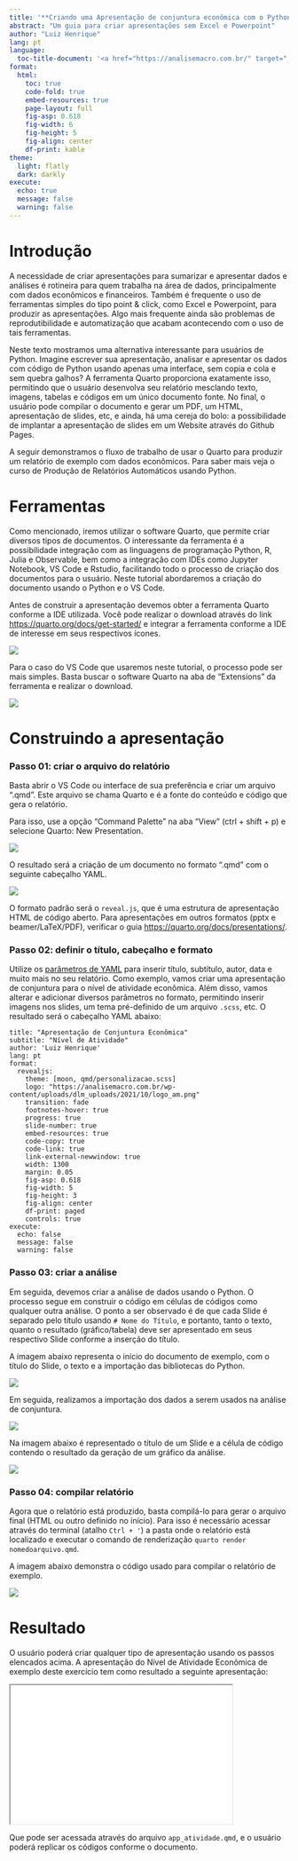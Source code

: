 ---
title: '**Criando uma Apresentação de conjuntura econômica com o Python**'
abstract: "Um guia para criar apresentações sem Excel e Powerpoint"
author: "Luiz Henrique"
lang: pt
language: 
  toc-title-document: '<a href="https://analisemacro.com.br/" target="_blank"><img src="https://analisemacro.com.br/wp-content/uploads/dlm_uploads/2021/10/logo_am.png" alt="Logotipo Análise Macro" width="150"></a>'
format: 
  html:
    toc: true
    code-fold: true
    embed-resources: true
    page-layout: full
    fig-asp: 0.618
    fig-width: 6
    fig-height: 5
    fig-align: center
    df-print: kable
theme:
  light: flatly
  dark: darkly
execute:
  echo: true
  message: false
  warning: false
---

# Introdução

A necessidade de criar apresentações para sumarizar e apresentar dados e análises é rotineira para quem trabalha na área de dados, principalmente com dados econômicos e financeiros. Também é frequente o uso de ferramentas simples do tipo point & click, como Excel e Powerpoint, para produzir as apresentações. Algo mais frequente ainda são problemas de reprodutibilidade e automatização que acabam acontecendo com o uso de tais ferramentas.

Neste texto mostramos uma alternativa interessante para usuários de Python. Imagine escrever sua apresentação, analisar e apresentar os dados com código de Python usando apenas uma interface, sem copia e cola e sem quebra galhos? A ferramenta Quarto proporciona exatamente isso, permitindo que o usuário desenvolva seu relatório mesclando texto, imagens, tabelas e códigos em um único documento fonte. No final, o usuário pode compilar o documento e gerar um PDF, um HTML, apresentação de slides, etc, e ainda, há uma cereja do bolo: a possibilidade de implantar a apresentação de slides em um Website através do Github Pages.

A seguir demonstramos o fluxo de trabalho de usar o Quarto para produzir um relatório de exemplo com dados econômicos. Para saber mais veja o curso de Produção de Relatórios Automáticos usando Python.

# Ferramentas

Como mencionado, iremos utilizar o software Quarto, que permite criar diversos tipos de documentos. O interessante da ferramenta é a possibilidade integração com as linguagens de programação Python, R, Julia e Observable, bem como a integração com IDEs como Jupyter Notebook, VS Code e Rstudio, facilitando todo o processo de criação dos documentos para o usuário. Neste tutorial abordaremos a criação do documento usando o Python e o VS Code.

Antes de construir a apresentação devemos obter a ferramenta Quarto conforme a IDE utilizada. Você pode realizar o download através do link <https://quarto.org/docs/get-started/> e integrar a ferramenta conforme a IDE de interesse em seus respectivos ícones.

![](images/quarto.png)

Para o caso do VS Code que usaremos neste tutorial, o processo pode ser mais simples. Basta buscar o software Quarto na aba de "Extensions" da ferramenta e realizar o download.

![](images/vscode.png)

# Construindo a apresentação

### Passo 01: **criar o arquivo do relatório**

Basta abrir o VS Code ou interface de sua preferência e criar um arquivo “.qmd”. Este arquivo se chama Quarto e é a fonte do conteúdo e código que gera o relatório.

Para isso, use a opção "Command Palette" na aba "View" (ctrl + shift + p) e selecione Quarto: New Presentation.

![](images/command-02.png)

O resultado será a criação de um documento no formato ".qmd" com o seguinte cabeçalho YAML.

![](images/yaml_inicial.png)

O formato padrão será o `reveal.js`, que é uma estrutura de apresentação HTML de código aberto. Para apresentações em outros formatos (pptx e beamer/LaTeX/PDF), verificar o guia <https://quarto.org/docs/presentations/>.

### **Passo 02: definir o título, cabeçalho e formato**

Utilize os [parâmetros de YAML](https://quarto.org/docs/get-started/hello/vscode.html#yaml-options) para inserir título, subtítulo, autor, data e muito mais no seu relatório. Como exemplo, vamos criar uma apresentação de conjuntura para o nível de atividade econômica. Além disso, vamos alterar e adicionar diversos parâmetros no formato, permitindo inserir imagens nos slides, um tema pré-definido de um arquivo `.scss`, etc. O resultado será o cabeçalho YAML abaixo:

```         
title: "Apresentação de Conjuntura Econômica"
subtitle: "Nível de Atividade"
author: 'Luiz Henrique'
lang: pt
format: 
  revealjs:
    theme: [moon, qmd/personalizacao.scss]
    logo: "https://analisemacro.com.br/wp-content/uploads/dlm_uploads/2021/10/logo_am.png"
    transition: fade
    footnotes-hover: true
    progress: true
    slide-number: true
    embed-resources: true
    code-copy: true
    code-link: true
    link-external-newwindow: true
    width: 1300
    margin: 0.05
    fig-asp: 0.618
    fig-width: 5
    fig-height: 3
    fig-align: center
    df-print: paged
    controls: true
execute:
  echo: false
  message: false
  warning: false
```

### Passo 03: criar a análise

Em seguida, devemos criar a análise de dados usando o Python. O processo segue em construir o código em células de códigos como qualquer outra análise. O ponto a ser observado é de que cada Slide é separado pelo título usando `# Nome do Título`, e portanto, tanto o texto, quanto o resultado (gráfico/tabela) deve ser apresentado em seus respectivo Slide conforme a inserção do título.

A imagem abaixo representa o início do documento de exemplo, com o título do Slide, o texto e a importação das bibliotecas do Python.

![](images/inicio.png)

Em seguida, realizamos a importação dos dados a serem usados na análise de conjuntura.

![](images/coleta.png)

Na imagem abaixo é representado o título de um Slide e a célula de código contendo o resultado da geração de um gráfico da análise.

![](images/variacoes.png)

### Passo 04: compilar relatório

Agora que o relatório está produzido, basta compilá-lo para gerar o arquivo final (HTML ou outro definido no início). Para isso é necessário acessar através do terminal (atalho `Ctrl + '`) a pasta onde o relatório está localizado e executar o comando de renderização `quarto render nomedoarquivo.qmd`.

A imagem abaixo demonstra o código usado para compilar o relatório de exemplo.

![](images/render.png)

# Resultado

O usuário poderá criar qualquer tipo de apresentação usando os passos elencados acima. A apresentação do Nível de Atividade Econômica de exemplo deste exercício tem como resultado a seguinte apresentação:

<iframe src="./app_atividade.html" width="400" height="250"></iframe>

Que pode ser acessada através do arquivo `app_atividade.qmd`, e o usuário poderá replicar os códigos conforme o documento.
